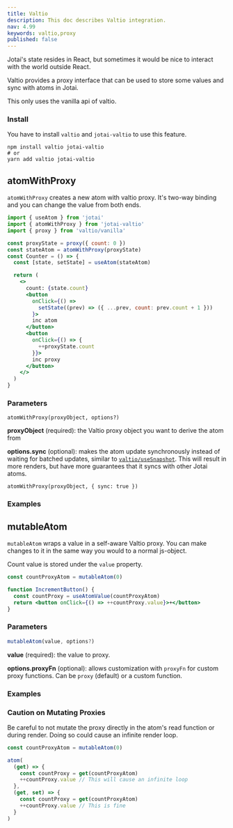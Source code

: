 ```yaml
---
title: Valtio
description: This doc describes Valtio integration.
nav: 4.99
keywords: valtio,proxy
published: false
---
```


Jotai's state resides in React, but sometimes it would be nice
to interact with the world outside React.

Valtio provides a proxy interface that can be used to store some values
and sync with atoms in Jotai.

This only uses the vanilla api of valtio.

### Install

You have to install `valtio` and `jotai-valtio` to use this feature.

```
npm install valtio jotai-valtio
# or
yarn add valtio jotai-valtio
```

## atomWithProxy

`atomWithProxy` creates a new atom with valtio proxy.
It's two-way binding and you can change the value from both ends.

```jsx
import { useAtom } from 'jotai'
import { atomWithProxy } from 'jotai-valtio'
import { proxy } from 'valtio/vanilla'

const proxyState = proxy({ count: 0 })
const stateAtom = atomWithProxy(proxyState)
const Counter = () => {
  const [state, setState] = useAtom(stateAtom)

  return (
    <>
      count: {state.count}
      <button
        onClick={() =>
          setState((prev) => ({ ...prev, count: prev.count + 1 }))
        }>
        inc atom
      </button>
      <button
        onClick={() => {
          ++proxyState.count
        }}>
        inc proxy
      </button>
    </>
  )
}
```

### Parameters

```
atomWithProxy(proxyObject, options?)
```

**proxyObject** (required): the Valtio proxy object you want to derive the atom from

**options.sync** (optional): makes the atom update synchronously instead of waiting for batched updates, similar to [`valtio/useSnapshot`](https://github.com/pmndrs/valtio#update-synchronously). This will result in more renders, but have more guarantees that it syncs with other Jotai atoms.

```
atomWithProxy(proxyObject, { sync: true })
```

### Examples

<CodeSandbox id="ew98ll" />

## mutableAtom

`mutableAtom` wraps a value in a self-aware Valtio proxy. You can make changes to it in the same way you would to a normal js-object.

Count value is stored under the `value` property.

```jsx
const countProxyAtom = mutableAtom(0)

function IncrementButton() {
  const countProxy = useAtomValue(countProxyAtom)
  return <button onClick={() => ++countProxy.value}>+</button>
}
```

### Parameters

```js
mutableAtom(value, options?)
```

**value** (required): the value to proxy.

**options.proxyFn** (optional): allows customization with `proxyFn` for custom proxy functions. Can be `proxy` (default) or a custom function.

### Examples

<CodeSandbox id="f84sk5" />

### Caution on Mutating Proxies

Be careful to not mutate the proxy directly in the atom's read function or during render. Doing so could cause an infinite render loop.

```ts
const countProxyAtom = mutableAtom(0)

atom(
  (get) => {
    const countProxy = get(countProxyAtom)
    ++countProxy.value // This will cause an infinite loop
  },
  (get, set) => {
    const countProxy = get(countProxyAtom)
    ++countProxy.value // This is fine
  }
)
```
